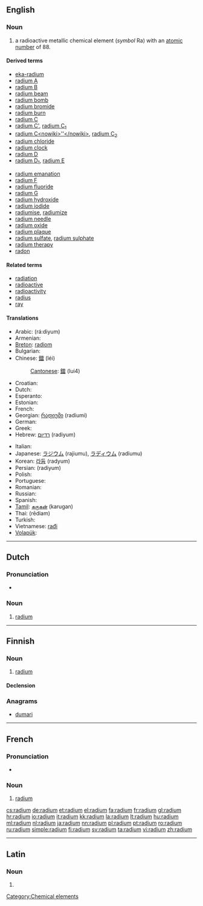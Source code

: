 ==English==
{{elements|Ra|francium|Fr|actinium|Ac}}

===Noun===
{{en-noun|-}}
{{wikipedia}}

# a radioactive metallic chemical element (''symbol'' Ra) with an [[atomic number]] of 88.

====Derived terms====
{{rel-top|terms derived from ''radium''}}
* [[eka-radium]]
* [[radium A]]
* [[radium B]]
* [[radium beam]]
* [[radium bomb]]
* [[radium bromide]]
* [[radium burn]]
* [[radium C]]
* [[radium C']], [[radium C1|radium C<sub>1</sub>]]
* [[radium C<nowiki>''</nowiki>]], [[radium C2|radium C<sub>2</sub>]]
* [[radium chloride]]
* [[radium clock]]
* [[radium D]]
* [[radium D1|radium D<sub>1</sub>]], [[radium E]]
{{rel-mid}}
* [[radium emanation]]
* [[radium F]]
* [[radium fluoride]]
* [[radium G]]
* [[radium hydroxide]]
* [[radium iodide]]
* [[radiumise]], [[radiumize]]
* [[radium needle]]
* [[radium oxide]]
* [[radium plaque]]
* [[radium sulfate]], [[radium sulphate]]
* [[radium therapy]]
* [[radon]]
{{rel-bottom}}

====Related terms====
* [[radiation]]
* [[radioactive]]
* [[radioactivity]]
* [[radius]]
* [[ray]]

====Translations====
{{trans-top|chemical element}}
* Arabic: {{Arab|[[راديوم|راديُوم]]}} (rá:diyum) {{m}}
* Armenian: {{t-|hy|ռադիում|tr=ŕadium}}
* [[Breton]]: [[radiom]] {{m}}
* Bulgarian: {{t-|bg|радий|m|tr=radij}}
* Chinese: [[鐳]] (léi)
*: [[Cantonese]]: [[鐳]] (lui4)
* Croatian: {{t+|hr|radij|m}}
* Dutch: {{t+|nl|radium|n}}
* Esperanto: {{t-|eo|radiumo|xs=Esperanto}}
* Estonian: {{t-|et|raadium}}
* French: {{t+|fr|radium}}
* Georgian: [[რადიუმი]] (radiumi)
* German: {{t+|de|Radium|n}}
* Greek: {{t+|el|ράδιο|n|tr=rádio}}
* Hebrew: [[רדיום]] (radiyum)
{{trans-mid}}
* Italian: {{t+|it|radio|m}}
* Japanese: [[ラジウム]] (rajiumu), [[ラディウム]] (radiumu)
* Korean: [[라듐]] (radyum)
* Persian: {{fa-Arab|[[راديوم]]}} (radiyum)
* Polish: {{t+|pl|rad|m}}
* Portuguese: {{t+|pt|rádio|m}}
* Romanian: {{t+|ro|radiu|n}}
* Russian: {{t+|ru|радий|m|tr=rádij}}
* Spanish: {{t+|es|radio}}
* [[Tamil]]: [[கருகன்]] (karugan)
* Thai: {{Thai|[[เรเดียม]]}} (rēdiam)
* Turkish: {{t+|tr|radyum}}
* Vietnamese: [[rađi]]
* [[Volapük]]: {{t+|vo|radin|xs=Volapük}}
{{trans-bottom}}

[[Category:Chemical elements]]

----

==Dutch==
{{wikipedia|lang=nl}}

===Pronunciation===
* {{audio|Nl-radium.ogg|Audio}}

===Noun===
{{infl|nl|noun|g=n}}

# {{chemical element|lang=nl}} [[radium#English|radium]]

----

==Finnish==
{{wikipedia|lang=fi}}

===Noun===
{{infl|fi|noun}}

# {{element|lang=fi}} [[#English|radium]]

====Declension====
{{fi-decl-tuoli|radium|np=1}}

===Anagrams===
* [[dumari#Finnish|dumari]]

----

==French==
{{wikipedia|lang=fr}}

===Pronunciation===
* {{IPA|lang=fr|/ʁa.djɔm/}}

===Noun===
{{fr-noun-unc|m}}

# {{chemical element|lang=fr}} [[#English|radium]]

[[cs:radium]]
[[de:radium]]
[[et:radium]]
[[el:radium]]
[[fa:radium]]
[[fr:radium]]
[[gl:radium]]
[[hr:radium]]
[[io:radium]]
[[it:radium]]
[[kk:radium]]
[[la:radium]]
[[lt:radium]]
[[hu:radium]]
[[ml:radium]]
[[nl:radium]]
[[ja:radium]]
[[nn:radium]]
[[pl:radium]]
[[pt:radium]]
[[ro:radium]]
[[ru:radium]]
[[simple:radium]]
[[fi:radium]]
[[sv:radium]]
[[ta:radium]]
[[vi:radium]]
[[zh:radium]]

----
==Latin==

===Noun===
{{la-noun-form|radium}}

# {{inflection of|radius|radius|acc|s|lang=la}}
{{count page|[[Wiktionary:Page count]]}}
{{rfc-auto}}